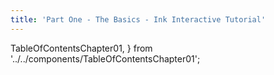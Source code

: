 ---
title: 'Part One - The Basics - Ink Interactive Tutorial'
---

  TableOfContentsChapter01,
} from '../../components/TableOfContentsChapter01';

<TableOfContentsChapter01 />

